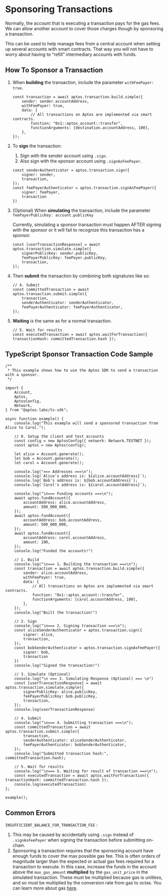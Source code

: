 
# Sponsoring Transactions

Normally, the account that is executing a transaction pays for the gas fees. We can allow another account to cover those charges though by sponsoring a transaction.

This can be used to help manage fees from a central account when setting up several accounts with smart contracts. That way you will not have to worry about having to “refill” intermediary accounts with funds.

## How To Sponsor a Transaction

1. When **building** the transaction, include the parameter `withFeePayer: true`.
    
    ```tsx filename="sponsor.ts"
    const transaction = await aptos.transaction.build.simple({
        sender: sender.accountAddress,
        withFeePayer: true,
        data: {
            // All transactions on Aptos are implemented via smart contracts.
            function: "0x1::aptos_account::transfer",
            functionArguments: [destination.accountAddress, 100],
        },
    });
    ```
    
2. To **sign** the transaction:
    1. Sign with the sender account using `.sign`.
    2. Also sign with the sponsor account using `.signAsFeePayer`.
    
    ```tsx filename="sponsor.ts"
    const senderAuthenticator = aptos.transaction.sign({
        signer: sender,
        transaction,
    });
    const feePayerAuthenticator = aptos.transaction.signAsFeePayer({
        signer: feePayer,
        transaction
    })
    ```
    
3. (Optional) When **simulating** the transaction, include the parameter `feePayerPublicKey: account.publicKey`
    
    <Callout type="warning">
    Currently, simulating a sponsor transaction must happen AFTER signing with the sponsor or it will fail to recognize this transaction has a sponsor.
    </Callout>    
    
    ```tsx filename="sponsor.ts"
    const [userTransactionResponse] = await aptos.transaction.simulate.simple({
        signerPublicKey: sender.publicKey,
        feePayerPublicKey: feePayer.publicKey,
        transaction,
    });
    ```
    
4. Then **submit** the transaction by combining both signatures like so:
    
    ```tsx filename="sponsor.ts"
    // 4. Submit
    const committedTransaction = await aptos.transaction.submit.simple({
        transaction,
        senderAuthenticator: senderAuthenticator,
        feePayerAuthenticator: feePayerAuthenticator,
    });
    ```
    
5. **Waiting** is the same as for a normal transaction.
    
    ```tsx filename="sponsor.ts"
    // 5. Wait for results
    const executedTransaction = await aptos.waitForTransaction({ transactionHash: committedTransaction.hash });
    ```
    

## TypeScript Sponsor Transaction Code Sample

```tsx filename="sponsor.ts"
/**
 * This example shows how to use the Aptos SDK to send a transaction with a sponsor.
 */

import {
    Account,
    Aptos,
    AptosConfig,
    Network,
} from "@aptos-labs/ts-sdk";

async function example() {
    console.log("This example will send a sponsored transaction from Alice to Carol.");

    // 0. Setup the client and test accounts
    const config = new AptosConfig({ network: Network.TESTNET });
    const aptos = new Aptos(config);

    let alice = Account.generate();
    let bob = Account.generate();
    let carol = Account.generate();

    console.log("=== Addresses ===\n");
    console.log(`Alice's address is: ${alice.accountAddress}`);
    console.log(`Bob's address is: ${bob.accountAddress}`);
    console.log(`Carol's address is: ${carol.accountAddress}`);

    console.log("\n=== Funding accounts ===\n");
    await aptos.fundAccount({
        accountAddress: alice.accountAddress,
        amount: 500_000_000,
    });  
    await aptos.fundAccount({
        accountAddress: bob.accountAddress,
        amount: 500_000_000,
    });
    await aptos.fundAccount({
        accountAddress: carol.accountAddress,
        amount: 100,
    });
    console.log("Funded the accounts!")

    // 1. Build
    console.log("\n=== 1. Building the transaction ===\n");
    const transaction = await aptos.transaction.build.simple({
        sender: alice.accountAddress,
        withFeePayer: true,
        data: {
            // All transactions on Aptos are implemented via smart contracts.
            function: "0x1::aptos_account::transfer",
            functionArguments: [carol.accountAddress, 100],
        },
    });
    console.log("Built the transaction!")

    // 2. Sign
    console.log("\n=== 2. Signing transaction ===\n");
    const aliceSenderAuthenticator = aptos.transaction.sign({
        signer: alice,
        transaction,
    });
    const bobSenderAuthenticator = aptos.transaction.signAsFeePayer({
        signer: bob,
        transaction
    })
    console.log("Signed the transaction!")

    // 3. Simulate (Optional)
    console.log("\n === 3. Simulating Response (Optional) === \n")
    const [userTransactionResponse] = await aptos.transaction.simulate.simple({
        signerPublicKey: alice.publicKey,
        feePayerPublicKey: bob.publicKey,
        transaction,
    });
    console.log(userTransactionResponse)

    // 4. Submit
    console.log("\n=== 4. Submitting transaction ===\n");
    const committedTransaction = await aptos.transaction.submit.simple({
        transaction,
        senderAuthenticator: aliceSenderAuthenticator,
        feePayerAuthenticator: bobSenderAuthenticator,
    });
    console.log("Submitted transaction hash:", committedTransaction.hash);

    // 5. Wait for results
    console.log("\n=== 5. Waiting for result of transaction ===\n");
    const executedTransaction = await aptos.waitForTransaction({ transactionHash: committedTransaction.hash });
    console.log(executedTransaction)
};

example();
```

## Common Errors

`INSUFFICIENT_BALANCE_FOR_TRANSACTION_FEE` :

1. This may be caused by accidentally using `.sign` instead of `.signAsFeePayer` when signing the transaction before submitting on-chain.
2. Sponsoring a transaction requires that the sponsoring account have enough funds to cover the max possible gas fee. This is often orders of magnitude larger than the expected or actual gas fees required for a transaction to execute. In this case, increase the funds in the account above the `max_gas_amount` **multiplied** by the `gas_unit_price` in the simulated transaction. These must be multiplied because gas is unitless, and so must be multiplied by the conversion rate from gas to octas. You can learn more about gas [here](../../../../network/blockchain/learn-about-aptos/gas-txn-fee.mdx).